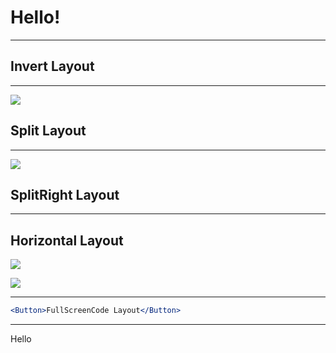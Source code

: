 # Hello!

---

<Invert>

## Invert Layout

</Invert>

---

<Split>

![](https://source.unsplash.com/random/768x2048?brooklyn)

## Split Layout

</Split>

---

<SplitRight>

![](https://source.unsplash.com/random/768x2048?brooklyn)

## SplitRight Layout

</SplitRight>

---

<Horizontal>

## Horizontal Layout

![](https://source.unsplash.com/random/768x2048?brooklyn)

![](https://source.unsplash.com/random/768x2048?brooklyn)

</Horizontal>

---

<FullScreenCode>

```jsx
<Button>FullScreenCode Layout</Button>
```

</FullScreenCode>

---


<Box color="tomato">Hello</Box>
